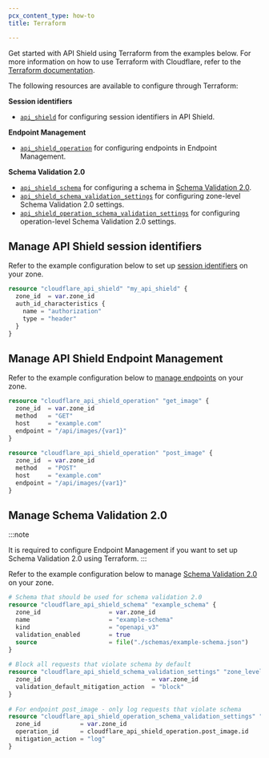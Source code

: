 ```yaml
---
pcx_content_type: how-to
title: Terraform

---
```



Get started with API Shield using Terraform from the examples below. For more information on how to use Terraform with Cloudflare, refer to the [Terraform documentation](/terraform/).

The following resources are available to configure through Terraform:

**Session identifiers**

- [`api_shield`](https://registry.terraform.io/providers/cloudflare/cloudflare/latest/docs/resources/api_shield) for configuring <GlossaryTooltip term="session identifier">session identifiers</GlossaryTooltip> in API Shield.

**Endpoint Management**

- [`api_shield_operation`](https://registry.terraform.io/providers/cloudflare/cloudflare/latest/docs/resources/api_shield_operation) for configuring <GlossaryTooltip term="API endpoint">endpoints</GlossaryTooltip> in Endpoint Management.

**Schema Validation 2.0**

- [`api_shield_schema`](https://registry.terraform.io/providers/cloudflare/cloudflare/latest/docs/resources/api_shield_schema) for configuring a schema in [Schema Validation 2.0](/api-shield/security/schema-validation/).
- [`api_shield_schema_validation_settings`](https://registry.terraform.io/providers/cloudflare/cloudflare/latest/docs/resources/api_shield_schema_validation_settings) for configuring zone-level Schema Validation 2.0 settings.
- [`api_shield_operation_schema_validation_settings`](https://registry.terraform.io/providers/cloudflare/cloudflare/latest/docs/resources/api_shield_operation_schema_validation_settings) for configuring operation-level Schema Validation 2.0 settings.

## Manage API Shield session identifiers

Refer to the example configuration below to set up [session identifiers](/api-shield/get-started/#set-up-session-identifiers) on your zone.

```tf title="Example configuration"
resource "cloudflare_api_shield" "my_api_shield" {
  zone_id  = var.zone_id
  auth_id_characteristics {
    name = "authorization"
    type = "header"
  }
}
```

## Manage API Shield Endpoint Management

Refer to the example configuration below to [manage endpoints](/api-shield/management-and-monitoring/) on your zone.

```tf title="Example configuration"
resource "cloudflare_api_shield_operation" "get_image" {
  zone_id  = var.zone_id
  method   = "GET"
  host     = "example.com"
  endpoint = "/api/images/{var1}"
}
 
resource "cloudflare_api_shield_operation" "post_image" {
  zone_id  = var.zone_id
  method   = "POST"
  host     = "example.com"
  endpoint = "/api/images/{var1}"
}
```

## Manage Schema Validation 2.0

:::note

It is required to configure Endpoint Management if you want to set up Schema Validation 2.0 using Terraform. 
:::

Refer to the example configuration below to manage [Schema Validation 2.0](/api-shield/security/schema-validation/configure/) on your zone.

```tf title="Example configuration"
# Schema that should be used for schema validation 2.0
resource "cloudflare_api_shield_schema" "example_schema" {
  zone_id                   = var.zone_id
  name                      = "example-schema"
  kind                      = "openapi_v3"
  validation_enabled        = true
  source                    = file("./schemas/example-schema.json")
}
 
# Block all requests that violate schema by default
resource "cloudflare_api_shield_schema_validation_settings" "zone_level_settings" {
  zone_id                               = var.zone_id
  validation_default_mitigation_action  = "block"
}
 
# For endpoint post_image - only log requests that violate schema
resource "cloudflare_api_shield_operation_schema_validation_settings" "post_image_log_only" {
  zone_id           = var.zone_id
  operation_id      = cloudflare_api_shield_operation.post_image.id
  mitigation_action = "log"
}
```
